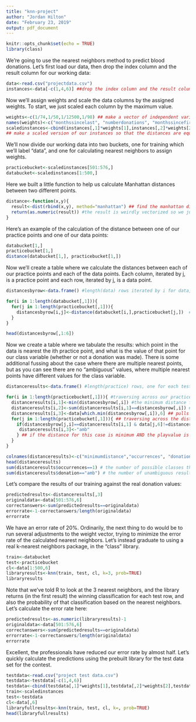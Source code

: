 ```yaml
---
title: "knn-project"
author: "Jordan Hilton"
date: "February 23, 2019"
output: pdf_document
---
```


```r
knitr::opts_chunk$set(echo = TRUE)
library(class)
```

We're going to use the nearest neighbors method to predict blood donations. Let's first load our data, then drop the index column and the result column for our working data:

```r
data<-read.csv("projectdata.csv")
instances<-data[-c(1,4,6)] ##drop the index column and the result column for working purposes
```

Now we'll assign weights and scale the data columns by the assigned weights. To start, we just scaled each column by the maximum value.

```r
weights<-c(1/74,1/50,1/12500,1/98) ## make a vector of independent variable weights, scaling each by the max value to start
names(weights)<-c("monthssincelast", "numberdonations", "monthssincefirst")  ##name them so we don't forget
scaledinstances<-cbind(instances[,1]*weights[1],instances[,2]*weights[2],instances[,3]*weights[3])
## make a scaled version of our instances so that the distances are equivalent
```

We'll now divide our working data into two buckets, one for training which we'll label "data", and one for calculating nearest neighbors to assign weights.

```r
practicebucket<-scaledinstances[501:576,]
databucket<-scaledinstances[1:500,]
```

Here we built a little function to help us calculate Manhattan distances between two different points.

```r
distance<-function(x,y){
  result<-dist(rbind(x,y), method="manhattan") ## find the manhattan distance between two instances
  return(as.numeric(result)) #the result is weirdly vectorized so we just grab the value out of it
}
```

Here's an example of the calculation of the distance between one of our practice points and one of our data points:

```r
databucket[1,]
practicebucket[1,]
distance(databucket[1,], practicebucket[1,])
```

Now we'll create a table where we calculate the distances between each of our practice points and each of the data points. Each column, iterated by j, is a practice point and each row, iterated by j, is a data point.

```r
distancesbyrow<-data.frame() #length(data) rows iterated by i for data, length(practice) columns iterated by j for practice

for(i in 1:length(databucket[,1])){
  for(j in 1:length(practicebucket[,1])){
    distancesbyrow[i,j]<-distance(databucket[i,],practicebucket[j,])  # calculate the distance between every  possible row and data row, store the results
  }
}

head(distancesbyrow[,1:6])
```
Now we create a table where we tabulate the results: which point in the data is nearest the ith practice point, and what is the value of that point for our class variable (whether or not a donation was made). There is some additional fussing about the case where there are multiple nearest points, but as you can see there are no "ambiguous" values, where multiple nearest points have different values for the class variable.

```r
distanceresults<-data.frame() #length(practice) rows, one for each test case. first column is minimum distances, second column is occurences of the minimum distance

for(i in 1:length(practicebucket[,1])){ #traversing across our practice data
  distanceresults[i,1]<-min(distancesbyrow[,i]) #the minimum distance for each column of distancesbyrow
  distanceresults[i,2]<-sum(distanceresults[i,1]==distancesbyrow[,i]) #the number of occurences of this minimum value
  distanceresults[i,3]<-data[which.min(distancesbyrow[,i]),6] ## pulls the "donation" value for the first index which has the minimum value
  for(j in 1:length(practicebucket[,1])){ ## traversing across the distances for one possible case
    if(distancesbyrow[j,i]==distanceresults[i,1] & data[j,6]!=distanceresults[i,3]){
     distanceresults[i,3]<-"amb"
    } ## if the distance for this case is minimum AND the playvalue is not equal to the first playvalue stored, rewrite the playvalue to be ambiguous
  }
}

colnames(distanceresults)<-c("minimumdistance","occurrences", "donation")
head(distanceresults)
sum(distanceresults$occurrences==1) # the number of possible classes that have a unique closest neighbor in the data
sum(distanceresults$donation=="amb") # the number of unambiguous results
```

Let's compare the results of our training against the real donation values:

```r
predictedresults<-distanceresults[,3]
originaldata<-data[501:576,6]
correctanswers<-sum(predictedresults==originaldata)
errorrate<-1-correctanswers/length(originaldata)
errorrate
```

We have an error rate of 20%. Ordinarily, the next thing to do would be to run several adjustments to the weight vector, trying to minimize the error rate of the calculated nearest neighbors. Let's instead graduate to using a real k-nearest neighbors package, in the "class" library.

```r
train<-databucket
test<-practicebucket
cl<-data[1:500,6]
libraryresults<-knn(train, test, cl, k=3, prob=TRUE)
libraryresults
```

Note that we've told R to look at the 3 nearest neighbors, and the library returns (in the first result) the winning classification for each test row, and also the probability of that classification based on the nearest neighbors. Let's calculate the error rate here:

```r
predictedresults<-as.numeric(libraryresults)-1
originaldata<-data[501:576,6]
correctanswers<-sum(predictedresults==originaldata)
errorrate<-1-correctanswers/length(originaldata)
errorrate
```

Excellent, the professionals have reduced our error rate by almost half. Let's quickly calculate the predictions using the prebuilt library for the test data set for the contest.

```r
testdata<-read.csv("project test data.csv")
testdata<-testdata[-c(1,4,6)]
testdata<-cbind(testdata[,1]*weights[1],testdata[,2]*weights[2],testdata[,3]*weights[3])
train<-scaledinstances
test<-testdata
cl<-data[,6]
libraryfullresults<-knn(train, test, cl, k=, prob=TRUE)
head(libraryfullresults)
```
